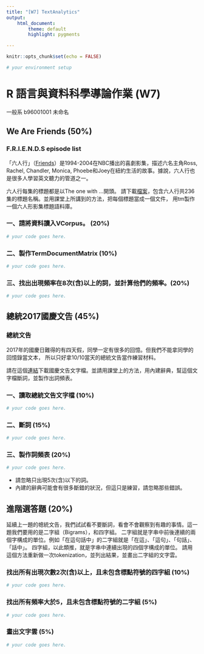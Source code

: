 ```yaml
---
title: "[W7] TextAnalytics"
output: 
    html_document:
        theme: default
        highlight: pygments

---
```


```r
knitr::opts_chunk$set(echo = FALSE)
```

```r
# your environment setup

```

R 語言與資料科學導論作業 (W7)
=============================

一般系 b96001001 未命名

## We Are Friends (50%)

### F.R.I.E.N.D.S episode list

「六人行」（[Friends](http://www.imdb.com/title/tt0108778/)）是1994-2004在NBC播出的喜劇影集，描述六名主角Ross, Rachel, Chandler, Monica, Phoebe和Joey在紐約生活的故事。據說，六人行也是很多人學習英文聽力的管道之一。

六人行每集的標題都是以The one with ...開頭。
請下載[檔案]()，包含六人行共236集的標題名稱。並用課堂上所講到的方法，把每個標題當成一個文件，
用tm製作一個六人形影集標題語料庫。


### 一、請將資料讀入VCorpus。 (20%)

```r
# your code goes here.
```

### 二、製作TermDocumentMatrix (10%)
```r
# your code goes here.
```

### 三、找出出現頻率在8次(含)以上的詞，並計算他們的頻率。(20%)
```r
# your code goes here.
```

## 總統2017國慶文告 (45%)

### 總統文告

2017年的國慶日難得的有四天假，同學一定有很多的回憶。但我們不能拿同學的回憶錄當文本，
所以只好拿10/10當天的總統文告當作練習材料。

請在這個[連結]()下載國慶文告文字檔。並請用課堂上的方法，用內建辭典，幫這個文字檔斷詞，並製作出詞頻表。


### 一、讀取總統文告文字檔 (10%)

```r
# your code goes here.
```


### 二、斷詞 (15%)
```r
# your code goes here.
```

### 三、製作詞頻表 (20%)
```r
# your code goes here.
```

* 請忽略只出現5次(含)以下的詞。
* 內建的辭典可能會有很多斷錯的狀況，但這只是練習，請忽略那些錯誤。


## 進階選答題 (20%)

延續上一題的幒統文告，我們試試看不要斷詞，看會不會觀察到有趣的事情。這一題我們要用的是二字組（Bigrams），和四字組。
二字組就是字串中前後連續的兩個字構成的單位。例如「在這句話中」的二字組就是「在這」、「這句」、「句話」、「話中」。
四字組，以此類推，就是字串中連續出現的四個字構成的單位。
請用這個方法重新做一次tokenization，並列出結果，並畫出二字組的文字雲。

### 找出所有出現次數2次(含)以上，且未包含標點符號的四字組 (10%)
```r
# your code goes here.

```

### 找出所有頻率大於5，且未包含標點符號的二字組 (5%)
```r
# your code goes here.

```

### 畫出文字雲 (5%)

```r
# your code goes here.

```

